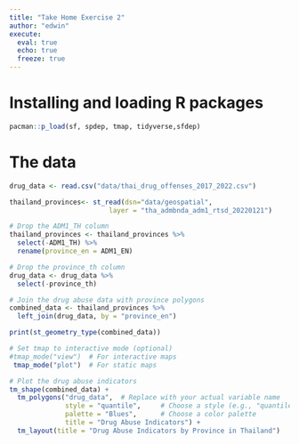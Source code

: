 ```yaml
---
title: "Take Home Exercise 2"
author: "edwin"
execute: 
  eval: true
  echo: true
  freeze: true
---
```


# Installing and loading R packages

```r
pacman::p_load(sf, spdep, tmap, tidyverse,sfdep)
```

# The data

```r
drug_data <- read.csv("data/thai_drug_offenses_2017_2022.csv")
```

```r
thailand_provinces<- st_read(dsn="data/geospatial",
                         layer = "tha_admbnda_adm1_rtsd_20220121")
```

```r
# Drop the ADM1_TH column
thailand_provinces <- thailand_provinces %>%
  select(-ADM1_TH) %>% 
  rename(province_en = ADM1_EN)

# Drop the province_th column
drug_data <- drug_data %>%
  select(-province_th)
```

```r
# Join the drug abuse data with province polygons
combined_data <- thailand_provinces %>%
  left_join(drug_data, by = "province_en")

```

```r
print(st_geometry_type(combined_data))
```

```r
# Set tmap to interactive mode (optional)
#tmap_mode("view")  # For interactive maps
 tmap_mode("plot")  # For static maps

# Plot the drug abuse indicators
tm_shape(combined_data) +
  tm_polygons("drug_data",  # Replace with your actual variable name
              style = "quantile",     # Choose a style (e.g., "quantile", "pretty")
              palette = "Blues",      # Choose a color palette
              title = "Drug Abuse Indicators") +
  tm_layout(title = "Drug Abuse Indicators by Province in Thailand")
```
